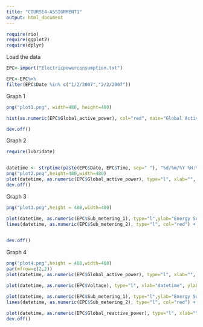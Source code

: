 ---
title: "COURSE4-ASSIGNMENT1"
output: html_document
---

```{r}
require(rio)
require(ggplot2)
require(dplyr)
```


Load the data
```{r, warning=FALSE}
EPC<-import("Electricpowerconsumption.txt")

```
```{r}
EPC<-EPC%>%
filter(EPC$Date %in% c("1/2/2007","2/2/2007"))

```


Graph 1
```{r}

png("plot1.png", width=480, height=480)

hist(as.numeric(EPC$Global_active_power), col="red", main="Global Active Power", xlab="Global Active Power (kilowatts)")

dev.off()

```

Graph 2
```{r}
require(lubridate)


datetime <- strptime(paste(EPC$Date, EPC$Time, sep=" "), "%d/%m/%Y %H:%M:%S")  
png("plot2.png",height=480,width=480)
plot(datetime, as.numeric(EPC$Global_active_power), type="l", xlab="", ylab="Global Active Power (kilowatts)") 
dev.off()
```

Graph 3
```{r}
png("plot3.png",height = 480,width=480)

plot(datetime, as.numeric(EPC$Sub_metering_1), type="l",ylab="Energy Submetering", xlab="")+
lines(datetime, as.numeric(EPC$Sub_metering_2), type="l", col="red") + lines(datetime,as.numeric(EPC$Sub_metering_3),col="blue",type="l") 
  

dev.off()

```



Graph 4
```{r}

png("plot4.png",height = 480,width=480)
par(mfrow=c(2,2))
plot(datetime, as.numeric(EPC$Global_active_power), type="l", xlab="", ylab="Global Active Power (kilowatts)") 

plot(datetime, as.numeric(EPC$Voltage), type="l", xlab="datetime", ylab="Voltage")

plot(datetime, as.numeric(EPC$Sub_metering_1), type="l",ylab="Energy Submetering", xlab="") +
lines(datetime, as.numeric(EPC$Sub_metering_2), type="l", col="red") + lines(datetime,as.numeric(EPC$Sub_metering_3),col="blue",type="l")
 
plot(datetime, as.numeric(EPC$Global_reactive_power), type="l", xlab="", ylab="Global Reactive Power (kilowatts)") 
dev.off()
```

